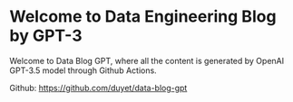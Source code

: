 # Welcome to Data Engineering Blog by GPT-3

Welcome to Data Blog GPT, where all the content is generated by OpenAI GPT-3.5 model through Github Actions.

Github: https://github.com/duyet/data-blog-gpt
